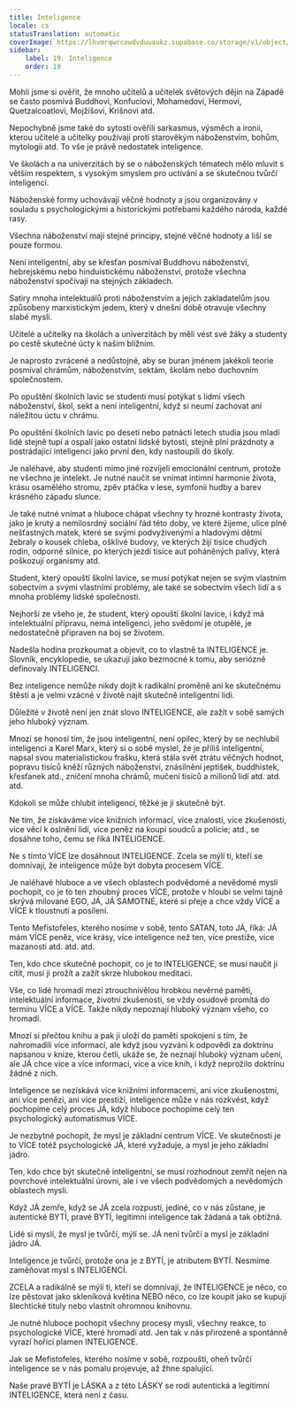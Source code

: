 ```yaml
---
title: Inteligence
locale: cs
statusTranslation: automatic
coverImage: https://lhvmrqwrcowdvduuaukz.supabase.co/storage/v1/object/public/strapi-uploads/small_cover-educacion-fundamental.webp-2d51a7828a2b1309555be27f7e2a61a0.webp
sidebar:
    label: 19. Inteligence
    order: 19
---
```

Mohli jsme si ověřit, že mnoho učitelů a učitelek světových dějin na Západě se často posmívá Buddhovi, Konfuciovi, Mohamedovi, Hermovi, Quetzalcoatlovi, Mojžíšovi, Krišnovi atd.

Nepochybně jsme také do sytosti ověřili sarkasmus, výsměch a ironii, kterou učitelé a učitelky používají proti starověkým náboženstvím, bohům, mytologii atd. To vše je právě nedostatek inteligence.

Ve školách a na univerzitách by se o náboženských tématech mělo mluvit s větším respektem, s vysokým smyslem pro uctívání a se skutečnou tvůrčí inteligencí.

Náboženské formy uchovávají věčné hodnoty a jsou organizovány v souladu s psychologickými a historickými potřebami každého národa, každé rasy.

Všechna náboženství mají stejné principy, stejné věčné hodnoty a liší se pouze formou.

Není inteligentní, aby se křesťan posmíval Buddhovu náboženství, hebrejskému nebo hinduistickému náboženství, protože všechna náboženství spočívají na stejných základech.

Satiry mnoha intelektuálů proti náboženstvím a jejich zakladatelům jsou způsobeny marxistickým jedem, který v dnešní době otravuje všechny slabé mysli.

Učitelé a učitelky na školách a univerzitách by měli vést své žáky a studenty po cestě skutečné úcty k našim bližním.

Je naprosto zvrácené a nedůstojné, aby se buran jménem jakékoli teorie posmíval chrámům, náboženstvím, sektám, školám nebo duchovním společnostem.

Po opuštění školních lavic se studenti musí potýkat s lidmi všech náboženství, škol, sekt a není inteligentní, když si neumí zachovat ani náležitou úctu v chrámu.

Po opuštění školních lavic po deseti nebo patnácti letech studia jsou mladí lidé stejně tupí a ospalí jako ostatní lidské bytosti, stejně plní prázdnoty a postrádající inteligenci jako první den, kdy nastoupili do školy.

Je naléhavé, aby studenti mimo jiné rozvíjeli emocionální centrum, protože ne všechno je intelekt. Je nutné naučit se vnímat intimní harmonie života, krásu osamělého stromu, zpěv ptáčka v lese, symfonii hudby a barev krásného západu slunce.

Je také nutné vnímat a hluboce chápat všechny ty hrozné kontrasty života, jako je krutý a nemilosrdný sociální řád této doby, ve které žijeme, ulice plné nešťastných matek, které se svými podvyživenými a hladovými dětmi žebraly o kousek chleba, ošklivé budovy, ve kterých žijí tisíce chudých rodin, odporné silnice, po kterých jezdí tisíce aut poháněných palivy, která poškozují organismy atd.

Student, který opouští školní lavice, se musí potýkat nejen se svým vlastním sobectvím a svými vlastními problémy, ale také se sobectvím všech lidí a s mnoha problémy lidské společnosti.

Nejhorší ze všeho je, že student, který opouští školní lavice, i když má intelektuální přípravu, nemá inteligenci, jeho svědomí je otupělé, je nedostatečně připraven na boj se životem.

Nadešla hodina prozkoumat a objevit, co to vlastně ta INTELIGENCE je. Slovník, encyklopedie, se ukazují jako bezmocné k tomu, aby seriózně definovaly INTELIGENCI.

Bez inteligence nemůže nikdy dojít k radikální proměně ani ke skutečnému štěstí a je velmi vzácné v životě najít skutečně inteligentní lidi.

Důležité v životě není jen znát slovo INTELIGENCE, ale zažít v sobě samých jeho hluboký význam.

Mnozí se honosí tím, že jsou inteligentní, není opilec, který by se nechlubil inteligencí a Karel Marx, který si o sobě myslel, že je příliš inteligentní, napsal svou materialistickou frašku, která stála svět ztrátu věčných hodnot, popravu tisíců kněží různých náboženství, znásilnění jeptišek, buddhistek, křesťanek atd., zničení mnoha chrámů, mučení tisíců a milionů lidí atd. atd. atd.

Kdokoli se může chlubit inteligencí, těžké je jí skutečně být.

Ne tím, že získáváme více knižních informací, více znalostí, více zkušeností, více věcí k oslnění lidí, více peněz na koupi soudců a policie; atd., se dosáhne toho, čemu se říká INTELIGENCE.

Ne s tímto VÍCE lze dosáhnout INTELIGENCE. Zcela se mýlí ti, kteří se domnívají, že inteligence může být dobyta procesem VÍCE.

Je naléhavé hluboce a ve všech oblastech podvědomé a nevědomé mysli pochopit, co je to ten zhoubný proces VÍCE, protože v hloubi se velmi tajně skrývá milované EGO, JÁ, JÁ SAMOTNÉ, které si přeje a chce vždy VÍCE a VÍCE k tloustnutí a posílení.

Tento Mefistofeles, kterého nosíme v sobě, tento SATAN, toto JÁ, říká: JÁ mám VÍCE peněz, více krásy, více inteligence než ten, více prestiže, více mazanosti atd. atd. atd.

Ten, kdo chce skutečně pochopit, co je to INTELIGENCE, se musí naučit ji cítit, musí ji prožít a zažít skrze hlubokou meditaci.

Vše, co lidé hromadí mezi ztrouchnivělou hrobkou nevěrné paměti, intelektuální informace, životní zkušenosti, se vždy osudově promítá do termínu VÍCE a VÍCE. Takže nikdy nepoznají hluboký význam všeho, co hromadí.

Mnozí si přečtou knihu a pak ji uloží do paměti spokojeni s tím, že nahromadili více informací, ale když jsou vyzváni k odpovědi za doktrínu napsanou v knize, kterou četli, ukáže se, že neznají hluboký význam učení, ale JÁ chce více a více informací, více a více knih, i když neprožilo doktrínu žádné z nich.

Inteligence se nezískává více knižními informacemi, ani více zkušenostmi, ani více penězi, ani více prestiží, inteligence může v nás rozkvést, když pochopíme celý proces JÁ, když hluboce pochopíme celý ten psychologický automatismus VÍCE.

Je nezbytné pochopit, že mysl je základní centrum VÍCE. Ve skutečnosti je to VÍCE totéž psychologické JÁ, které vyžaduje, a mysl je jeho základní jádro.

Ten, kdo chce být skutečně inteligentní, se musí rozhodnout zemřít nejen na povrchové intelektuální úrovni, ale i ve všech podvědomých a nevědomých oblastech mysli.

Když JÁ zemře, když se JÁ zcela rozpustí, jediné, co v nás zůstane, je autentické BYTÍ, pravé BYTÍ, legitimní inteligence tak žádaná a tak obtížná.

Lidé si myslí, že mysl je tvůrčí, mýlí se. JÁ není tvůrčí a mysl je základní jádro JÁ.

Inteligence je tvůrčí, protože ona je z BYTÍ, je atributem BYTÍ. Nesmíme zaměňovat mysl s INTELIGENCÍ.

ZCELA a radikálně se mýlí ti, kteří se domnívají, že INTELIGENCE je něco, co lze pěstovat jako skleníková květina NEBO něco, co lze koupit jako se kupují šlechtické tituly nebo vlastnit ohromnou knihovnu.

Je nutné hluboce pochopit všechny procesy mysli, všechny reakce, to psychologické VÍCE, které hromadí atd. Jen tak v nás přirozeně a spontánně vyrazí hořící plamen INTELIGENCE.

Jak se Mefistofeles, kterého nosíme v sobě, rozpouští, oheň tvůrčí inteligence se v nás pomalu projevuje, až žhne spalující.

Naše pravé BYTÍ je LÁSKA a z této LÁSKY se rodí autentická a legitimní INTELIGENCE, která není z času.

